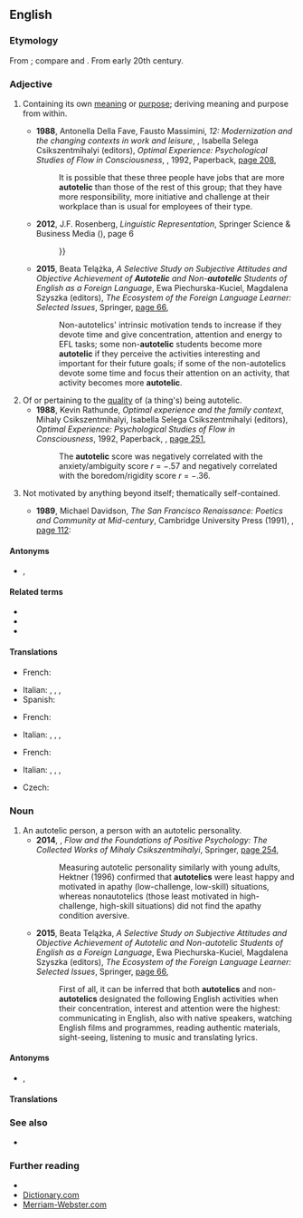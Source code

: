 ==English==
{{wikipedia}}

===Etymology===
From {{der|en|grc|-}} {{affix|grc|αὐτός|τέλος|gloss1=self|gloss2=result; end|nocat=1}}; compare {{m|en|auto-}} and {{m|en|telic}}. From early 20th century.

===Adjective===
{{en-adj}}

# {{lb|en|psychology|of an activity, process, person or personality}} Containing its own [[meaning]] or [[purpose]]; deriving meaning and purpose from within.
#* '''1988''', Antonella Della Fave, Fausto Massimini, ''12: Modernization and the changing contexts in work and leisure'', {{w|Mihaly Csikszentmihalyi}}, Isabella Selega Csikszentmihalyi (editors), ''Optimal Experience: Psychological Studies of Flow in Consciousness'', {{w|Cambridge University Press}}, 1992, Paperback, [https://books.google.com.au/books?id=lNt6bdfoyxQC&pg=PA208&dq=%22more%7Cmost+autotelic%22&hl=en&sa=X&ved=0ahUKEwiag5zM7_LjAhUSheYKHd1NBWwQ6AEILjAB#v=onepage&q=%22more%7Cmost%20autotelic%22&f=false page 208],
#*: It is possible that these three people have jobs that are more '''autotelic''' than those of the rest of this group; that they have more responsibility, more initiative and challenge at their workplace than is usual for employees of their type.
#* '''2012''', J.F. Rosenberg, ''Linguistic Representation'', Springer Science & Business Media ({{ISBN|9789401023016}}), page 6
#*: {{quote|en|Chess itself, however – the playing of the game – is most frequently engaged in, as we say, for its own sake, as an '''autotelic''' activity rather than as a teleological one. The majority of utterances of a language are teleological, aiming at informing {{...}}}}
#* '''2015''', Beata Telążka, ''A Selective Study on Subjective Attitudes and Objective Achievement of '''Autotelic''' and Non-'''autotelic''' Students of English as a Foreign Language'', Ewa Piechurska-Kuciel, Magdalena Szyszka (editors), ''The Ecosystem of the Foreign Language Learner: Selected Issues'', Springer, [https://books.google.com.au/books?id=gAYyBwAAQBAJ&pg=PA66&dq=%22more%7Cmost+autotelic%22&hl=en&sa=X&ved=0ahUKEwiag5zM7_LjAhUSheYKHd1NBWwQ6AEIMzAC#v=onepage&q=%22more%7Cmost%20autotelic%22&f=false page 66],
#*: Non-autotelics' intrinsic motivation tends to increase if they devote time and give concentration, attention and energy to EFL tasks; some non-'''autotelic''' students become more '''autotelic''' if they perceive the activities interesting and important for their future goals; if some of the non-autotelics devote some time and focus their attention on an activity, that activity becomes more '''autotelic'''.
# Of or pertaining to the [[quality]] of (a thing's) being autotelic.
#* '''1988''', Kevin Rathunde, ''Optimal experience and the family context'', Mihaly Csikszentmihalyi, Isabella Selega Csikszentmihalyi (editors), ''Optimal Experience: Psychological Studies of Flow in Consciousness'', 1992, Paperback, {{w|Cambridge University Press}}, [https://books.google.com.au/books?id=tdHLCgAAQBAJ&pg=PA351&dq=%22autotelic+score%22&hl=en&sa=X&ved=0ahUKEwjlj47JwPXjAhVo6XMBHTSWAqkQ6AEIKDAA#v=onepage&q=%22autotelic%20score%22&f=false page 251],
#*: The '''autotelic''' score was negatively correlated with the anxiety/ambiguity score ''r'' = −.57 and negatively correlated with the boredom/rigidity score ''r'' = −.36.
# {{lb|en|arts|of a work of art or literature}} Not motivated by anything beyond itself; thematically self-contained.
#* '''1989''', Michael Davidson, ''The San Francisco Renaissance: Poetics and Community at Mid-century'', Cambridge University Press (1991), {{ISBN|978-0-521-42304-5}}, [http://books.google.com/books?id=e_q1WZR8eHIC&pg=PA112&dq=autotelic page 112]:
#*: {{quote|en|“Running Water Music II” represents a contemporary version of the '''autotelic''' poem, freer than its modernist predecessors to assert connections, celebrate openly, declare connections between self and world, but bound by semantic and imagistic frames that derive from a single source.}}

====Antonyms====
* {{sense|containing its own meaning or purpose}} {{l|en|non-autotelic}}, {{l|en|nonautotelic}}

====Related terms====
* {{l|en|autotelism}}
* {{l|en|heterotelic}}
* {{l|en|telic}}

====Translations====
{{trans-top|containing its own meaning or purpose}}
* French: {{t+|fr|autotélique}}
{{trans-mid}}
* Italian: {{t+|it|autotelico|m}}, {{t+|it|autotelici|m-p}}, {{t+|it|autotelica|f}}, {{t+|it|autoteliche|f-p}}
* Spanish: {{t|es|autotélico|m}}
{{trans-bottom}}

{{trans-top|deriving meaning and purpose from within}}
* French: {{t+|fr|autotélique}}
{{trans-mid}}
* Italian: {{t+|it|autotelico|m}}, {{t+|it|autotelici|m-p}}, {{t+|it|autotelica|f}}, {{t+|it|autoteliche|f-p}}
{{trans-bottom}}

{{trans-top|not motivated by anything beyond itself}}
* French: {{t+|fr|autotélique}}
{{trans-mid}}
* Italian: {{t+|it|autotelico|m}}, {{t+|it|autotelici|m-p}}, {{t+|it|autotelica|f}}, {{t+|it|autoteliche|f-p}}
{{trans-bottom}}

{{checktrans-top}}
* Czech: {{t-check|cs|samoúčelný}}
{{trans-mid}}
{{trans-bottom}}

===Noun===
{{en-noun}}

# An autotelic person, a person with an autotelic personality.
#* '''2014''', {{w|Mihaly Csikszentmihalyi}}, ''Flow and the Foundations of Positive Psychology: The Collected Works of Mihaly Csikszentmihalyi'', Springer, [https://books.google.com.au/books?id=cL4_BAAAQBAJ&pg=PA254&dq=%22autotelics%22&hl=en&sa=X&ved=0ahUKEwiHtKWxlPbjAhUP8HMBHVP2BVMQ6AEILzAB#v=onepage&q=%22autotelics%22&f=false page 254],
#*: Measuring autotelic personality similarly with young adults, Hektner (1996) confirmed that '''autotelics''' were least happy and motivated in apathy (low-challenge, low-skill) situations, whereas nonautotelics (those least motivated in high-challenge, high-skill situations) did not find the apathy condition aversive.
#* '''2015''', Beata Telążka, ''A Selective Study on Subjective Attitudes and Objective Achievement of Autotelic and Non-autotelic Students of English as a Foreign Language'', Ewa Piechurska-Kuciel, Magdalena Szyszka (editors), ''The Ecosystem of the Foreign Language Learner: Selected Issues'', Springer, [https://books.google.com.au/books?id=gAYyBwAAQBAJ&pg=PA66&dq=%22more%7Cmost+autotelic%22&hl=en&sa=X&ved=0ahUKEwiag5zM7_LjAhUSheYKHd1NBWwQ6AEIMzAC#v=onepage&q=%22more%7Cmost%20autotelic%22&f=false page 66],
#*: First of all, it can be inferred that both '''autotelics''' and non-'''autotelics''' designated the following English activities when their concentration, interest and attention were the highest: communicating in English, also with native speakers, watching English films and programmes, reading authentic materials, sight-seeing, listening to music and translating lyrics.

====Antonyms====
* {{sense|autotelic person}} {{l|en|non-autotelic}}, {{l|en|nonautotelic}}

====Translations====
{{trans-top|autotelic person}}
{{trans-mid}}
{{trans-bottom}}

===See also===
* {{l|en|self-motivated}}

===Further reading===
* {{pedialite|Flow (psychology)#The autotelic personality}}
* [http://dictionary.reference.com/browse/autotelic Dictionary.com]
* [http://www.m-w.com/dictionary/autotelic Merriam-Webster.com]